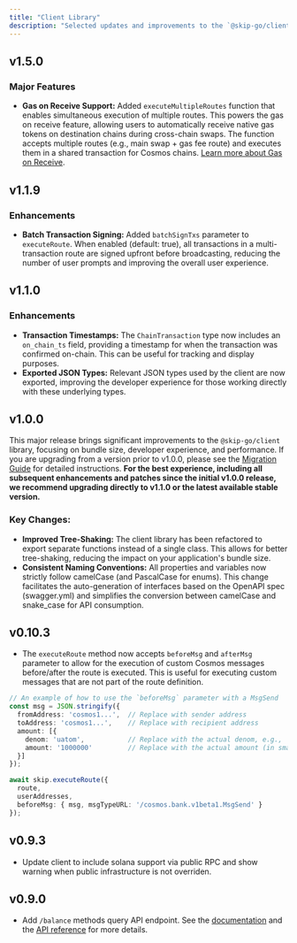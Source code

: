 ```yaml
---
title: "Client Library"
description: "Selected updates and improvements to the `@skip-go/client` [npm package](https://www.npmjs.com/package/@skip-go/client)."
---
```


## v1.5.0

### Major Features
- **Gas on Receive Support:** Added `executeMultipleRoutes` function that enables simultaneous execution of multiple routes. This powers the gas on receive feature, allowing users to automatically receive native gas tokens on destination chains during cross-chain swaps. The function accepts multiple routes (e.g., main swap + gas fee route) and executes them in a shared transaction for Cosmos chains. [Learn more about Gas on Receive](/widget/gas-on-receive#client-library-usage).

## v1.1.9

### Enhancements
- **Batch Transaction Signing:** Added `batchSignTxs` parameter to `executeRoute`. When enabled (default: true), all transactions in a multi-transaction route are signed upfront before broadcasting, reducing the number of user prompts and improving the overall user experience.

## v1.1.0

### Enhancements
- **Transaction Timestamps:** The `ChainTransaction` type now includes an `on_chain_ts` field, providing a timestamp for when the transaction was confirmed on-chain. This can be useful for tracking and display purposes.
- **Exported JSON Types:** Relevant JSON types used by the client are now exported, improving the developer experience for those working directly with these underlying types.

## v1.0.0

This major release brings significant improvements to the `@skip-go/client` library, focusing on bundle size, developer experience, and performance. If you are upgrading from a version prior to v1.0.0, please see the [Migration Guide](../client/migration-guide) for detailed instructions. **For the best experience, including all subsequent enhancements and patches since the initial v1.0.0 release, we recommend upgrading directly to v1.1.0 or the latest available stable version.**

### Key Changes:

-   **Improved Tree-Shaking:** The client library has been refactored to export separate functions instead of a single class. This allows for better tree-shaking, reducing the impact on your application's bundle size.
-   **Consistent Naming Conventions:** All properties and variables now strictly follow camelCase (and PascalCase for enums). This change facilitates the auto-generation of interfaces based on the OpenAPI spec (swagger.yml) and simplifies the conversion between camelCase and snake_case for API consumption.

## v0.10.3
- The `executeRoute` method now accepts `beforeMsg` and `afterMsg`  parameter to allow for the execution of custom Cosmos messages before/after the route is executed. This is useful for executing custom messages that are not part of the route definition.

```typescript
// An example of how to use the `beforeMsg` parameter with a MsgSend
const msg = JSON.stringify({
  fromAddress: 'cosmos1...',  // Replace with sender address
  toAddress: 'cosmos1...',    // Replace with recipient address
  amount: [{
    denom: 'uatom',           // Replace with the actual denom, e.g., 'uatom' for ATOM
    amount: '1000000'         // Replace with the actual amount (in smallest unit, e.g., micro-ATOM)
  }]
});

await skip.executeRoute({
  route,
  userAddresses,
  beforeMsg: { msg, msgTypeURL: '/cosmos.bank.v1beta1.MsgSend' }
});
```

## v0.9.3
- Update client to include solana support via public RPC and show warning when public infrastructure is not overriden.

## v0.9.0
- Add `/balance` methods query API endpoint. See the [documentation](../client/balance-gas-and-fee-tooling) and the [API reference](/api-reference/prod/info/post-v2infobalances) for more details.